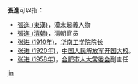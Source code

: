 '''張進'''可以指：
* [[張進_(東漢)|張進 (東漢)]]，漢末起義人物
* [[張進_(清朝)|張進 (清朝)]]，清朝官员
* [[张进_(1910年)|张进 (1910年)]]，[[华南工学院|华南工学院]]院长
* [[张进_(1920年)|张进 (1920年)]]，[[中国人民解放军开国大校|中国人民解放军开国大校]]。
* [[张进_(1958年)|张进 (1958年)]]，[[合肥市人大常委会|合肥市人大常委会]]副主任

{{disambig}}

[[Category:二字张姓人名消歧义|jin]]